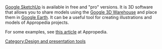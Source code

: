 [http://sketchup.google.com/ Google SketchUp] is available in free and "pro" versions.  It is 3D software that allows you to share models using the [http://sketchup.google.com/3dwarehouse Google 3D Warehouse] and place them in [http://earth.google.com/ Google Earth].  It can be a useful tool for creating illustrations and models of Appropedia projects.

For some examples, see [[Rocket_Lorena_Stove#Photos_.26_Diagrams| this article]] at Appropedia.

[[Category:Design and presentation tools]]